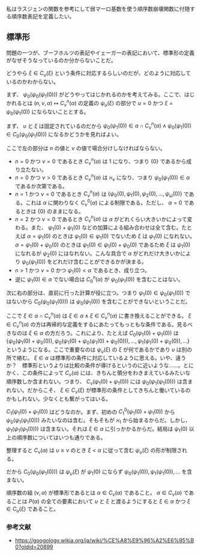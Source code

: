 私はラスジェンの関数を参考にして弱マーロ基数を使う順序数崩壊関数に付随する順序数表記を定義したい。

== 標準形 ==

問題の一つが、ブーフホルツの表記やイェーガーの表記において、標準形の定義がなぜそうなっているのか分からないことだ。

どうやら \( \xi \in C _ \upsilon ( \xi ) \) という条件に対応するらしいのだが、どのように対応しているのかわからない。

まず、 \( \psi _ 0 ( \psi _ 0 ( \psi _ 1 ( 0 ) ) ) \) がどうやってはじかれるのかを考えてみる。ここで、はじかれるとは \( ( n, \nu, \alpha ) \mapsto C _ \nu ^ n ( \alpha ) \) の定義の \( \psi _ \upsilon ( \xi ) \) の部分で \( \upsilon = 0 \) かつ \( \xi = \psi _ 0 ( \psi _ 1 ( 0 ) ) \) にならないこととする。

まず、 \( \upsilon \) と \( \xi \) は固定されているのだから \( \psi _ 0 ( \psi _ 1 ( 0 ) ) \in \alpha \cap C _ \nu ^ n ( \alpha ) \land \psi _ 0 ( \psi _ 1 ( 0 ) ) \in C _ 0 ( \psi _ 0 ( \psi _ 1 ( 0 ) ) ) \) になるかどうかを見ればよい。

ここで左の部分は \( n \) の値と \( \nu \) の値で場合分けしなければならない。

* \( n = 0 \) かつ \( \nu = 0 \) であるとき \( C _ \nu ^ n ( \alpha ) \) は \( 1 \) になり、つまり \( \{ 0 \} \) であるから成り立たない。
* \( n = 0 \) かつ \( \nu > 0 \) であるとき \( C _ \nu ^ n ( \alpha ) \) は \( \aleph _ \nu \) になり、つまり \( \psi _ 0 ( \psi _ 1 ( 0 ) ) \in \alpha \) であるか次第である。
* \( n = 1 \) かつ \( \nu = 0 \) であるとき \( C _ \nu ^ n ( \alpha ) \) は \( \{ \psi _ 0 ( 0 ), \psi _ 1 ( 0 ), \psi _ 2 ( 0 ), \ldots, \psi _ \omega ( 0 ) \} \) である。これは \( \alpha \) に関わりなく \( C _ \nu ^ 0 ( \alpha ) \) による制限である。ただし、 \( \alpha = 0 \) であるときは \( \{ 0 \} \) のままになる。
* \( n = 2 \) かつ \( \nu = 0 \) であるとき \( C _ \nu ^ n ( \alpha ) \) は \( \alpha \) がどれくらい大きいかによって変わる。また、 \( \psi _ 1 ( 0 ) + \psi _ 1 ( 0 ) \) などの加算による組み合わせは全て含む。たとえば \( \alpha = \psi _ 1 ( 0 ) \) のときは \( \psi _ 1 ( 0 ) \in \psi _ 1 ( 0 ) \) でないため \( \xi \) は \( \psi _ 1 ( 0 ) \) になれない。 \( \alpha = \psi _ 1 ( 0 ) + \psi _ 0 ( 0 ) \) のときは \( \psi _ 1 ( 0 ) \in \psi _ 1 ( 0 ) + \psi _ 0 ( 0 ) \) であるため \( \xi \) は \( \psi _ 1 ( 0 ) \) になれるが \( \psi _ 2 ( 0 ) \) にはなれない。こんな具合で \( \alpha \) がどれだけ大きいかにより \( \psi _ 0 ( \psi _ 1 ( 0 ) ) \) をどれだけ含むことができるかが決まる。
* \( n > 1 \) かつ \( \nu = 0 \) かつ \( \psi _ 1 ( 0 ) < \alpha \) であるとき、成り立つ。
* 逆に \( \psi _ 1 ( 0 ) \in \alpha \) でない場合は \( C _ 0 ^ n ( \alpha ) \) が \( \psi _ 0 ( \psi _ 1 ( 0 ) ) \) を含むことはない。

次に右の部分は、直前に行った計算が役に立つ。つまり \( \psi _ 1 ( 0 ) \in \psi _ 0 ( \psi _ 1 ( 0 ) ) \) ではないから \( C _ 0 ( \psi _ 0 ( \psi _ 1 ( 0 ) ) ) \) は \( \psi _ 0 ( \psi _ 1 ( 0 ) ) \) を含むことができないということだ。

ここで \( \xi \in \alpha \cap C _ \nu ^ n ( \alpha ) \) は \( \xi \in \alpha \land \xi \in C _ \nu ^ n ( \alpha ) \) に書き換えることができる。 \( \xi \in C _ \nu ^ n ( \alpha ) \) の方は再帰的な定義をするにあたってもっともな条件である。見るべきなのは \( \xi \in \alpha \) の方だろう。これにより、たとえば \( C _ 0 ( \psi _ 1 ( 0 ) + \psi _ 1 ( 0 ) ) \) は \( \{ \psi _ 0 ( \psi _ 1 ( 0 ) + \psi _ 0 ( 0 ) ), \psi _ 0 ( \psi _ 1 ( 0 ) + \psi _ 0 ( \psi _ 1 ( 0 ) + \psi _ 0 ( 0 ) ) ), \ldots, \psi _ 1 ( \psi _ 1 ( 0 ) + \psi _ 0 ( 0 ) ), \ldots \} \) というようになる。ここで重要なのは \( \psi _ \upsilon ( \xi ) \) の \( \xi \) が何であるかであり \( \upsilon \) は別の所で絡む。 \( \xi \in \alpha \) は標準形の条件に対応しているように思える。いや、違うか？　標準形というよりは比較の条件が導けるというのに近いような……。とにかく、この条件によって \( C _ \nu ( \alpha ) \) には、きちんと領分をわきまえているみたいな順序数しか含まれない。つまり、 \( C _ \nu ( \psi _ 1 ( 0 ) + \psi _ 1 ( 0 ) ) \) には \( \psi _ 0 ( \psi _ 1 ( \psi _ 1 ( 0 ) ) ) \) は含まれない。だからこそ、 \( \xi \in C _ \nu ( \xi ) \) が標準形の条件としてきちんと働いているのかもしれない。少なくとも繋がってはいる。

\( C _ 1 ( \psi _ 1 ( 0 ) + \psi _ 1 ( 0 ) ) \) はどうなのか。まず、初めの \( C _ 1 ^ 0 ( \psi _ 1 ( 0 ) + \psi _ 1 ( 0 ) ) \) から \( \psi _ 0 ( \psi _ 1 ( \psi _ 1 ( 0 ) ) ) \) みたいなのは含む。そもそもが \( \aleph _ 1 \) から始まるからだ。しかし、 \( \psi _ 1 ( \psi _ 1 ( \psi _ 1 ( 0 ) ) ) \) は含まない。それは \( \xi \in \alpha \) に引っかかるからだ。結局は \( \psi _ 1 ( 0 ) \) 以上の順序数についてはいつも通りである。

整理すると \( C _ \nu ( \alpha ) \) は \( \upsilon \ge \nu \) のとき \( \xi < \alpha \) に従って含む \( \psi _ \upsilon ( \xi ) \) の形が制限される。

だから \( C _ 0 ( \psi _ 0 ( \psi _ 1 ( 0 ) ) ) \) は \( \psi _ \upsilon ( \xi ) \) が \( \psi _ 1 ( 0 ) \) にならず \( \psi _ 0 ( \psi _ 1 ( 0 ) ), \psi _ 1 ( \psi _ 1 ( 0 ) ), \ldots \) を含まない。

順序数の組 \( ( \nu, \alpha ) \) が標準形であるとは \( \alpha \in C _ \nu ( \alpha ) \) であること。 \( \alpha \in C _ \nu ( \alpha ) \) であることは \( P ( \alpha ) \) の全ての要素において \( \upsilon \) と \( \xi \) と渡るようにすると \( \xi \in \alpha \) かつ \( \xi \in C _ \upsilon ( \xi ) \) であること。

=== 参考文献 ===

* https://googology.wikia.org/ja/wiki/%CE%A8%E9%96%A2%E6%95%B0?oldid=20899
